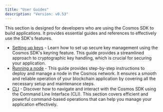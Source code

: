 ```yaml
---
title: "User Guides"
description: "Version: v0.53"
---
```


This section is designed for developers who are using the Cosmos SDK to build applications. It provides essential guides and references to effectively use the SDK's features.

* [Setting up keys](./user/run-node/keyring) - Learn how to set up secure key management using the Cosmos SDK's keyring feature. This guide provides a streamlined approach to cryptographic key handling, which is crucial for securing your application.
* [Running a node](./user/run-node/run-node) - This guide provides step-by-step instructions to deploy and manage a node in the Cosmos network. It ensures a smooth and reliable operation of your blockchain application by covering all the necessary setup and maintenance steps.
* [CLI](./user/run-node/interact-node) - Discover how to navigate and interact with the Cosmos SDK using the Command Line Interface (CLI). This section covers efficient and powerful command-based operations that can help you manage your application effectively.

<Panel>
    <NLQueryPlugin />
</Panel>